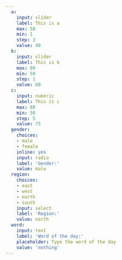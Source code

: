 ```yaml
---
  a:
    input: slider
    label: This is a
    max: 50
    min: 1
    step: 3
    value: 40
  b:
    input: slider
    label: This is b
    max: 80
    min: 50
    step: 1
    value: 60
  c:
    input: numeric
    label: This is c
    max: 80
    min: 50
    step: 5
    value: 75
  gender:
    choices:
    - male
    - female
    inline: yes
    input: radio
    label: 'Gender:'
    value: male
  region:
    choices:
    - east
    - west
    - north
    - south
    input: select
    label: 'Region:'
    value: north
  word:
    input: text
    label: 'Word of the day:'
    placeholder: Type the word of the day
    value: 'nothing'
---
```

